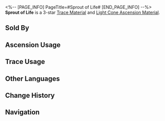 <%-- [PAGE_INFO]
PageTitle=#Sprout of Life#
[END_PAGE_INFO] --%>
{{Item Infobox
|id          = 110172
|image       = Item Sprout of Life.png{{subst:void|<!--$UPLOAD:<<SpriteOutput/ItemFigures/110172.png>-<Item Sprout of Life.png>-<Item Icons>>-->}}
|type        = Trace Material
|type2       = Light Cone Ascension Material
|invCategory = Upgrade Materials
|rarity      = 3
|effect      = 
|description = A young sprout emerging from the Seed of Abundance. Used to level up Traces moderately for {{Color|h|Abundance}} characters.
|source1     = [[Calyx (Backwater Pass)]]
|source2     = [[Omni-Synthesizer]] &mdash; Material Synthesis
|source3     = [[Embers Exchange]]
|source4     = [[Omni-Synthesizer]] &mdash; Material Exchange
}}
{{Description|Radiating warmth, life and growth flourish around the place where it sinks its roots. Barren wastelands turn into luscious grass fields, withered plants rejuvenate and blossom, and springs burst through the ground to moisten the land.<br />As you get closer to it, your muscles and bones twitch and propagate with an unbearable itch.<br /><br />''"Life is unfailing where the soul abounds."''}}
'''Sprout of Life''' is a 3-star [[Trace Material]] and [[Light Cone Ascension Material]].

==Sold By==
{{Shop Availability}}

==Ascension Usage==
{{Ascension Usage}}

==Trace Usage==
{{Trace Usage}}

==Other Languages==
{{Other Languages
|en   = Sprout of Life
|zhs  = 生命之芽
|zht  = 生命之芽
|ja   = 生命の芽
|ko   = 생명의 새싹
|es   = Brote de la vida
|fr   = Pousse de la vie
|ru   = Росток жизни
|th   = Sprout of Life
|vi   = Mầm Sống
|de   = Spross des Lebens
|id   = Sprout of Life
|pt   = Broto da Vida
}}

==Change History==
{{Change History|1.0}}

==Navigation==
{{Upgrade Material Navbox}}